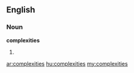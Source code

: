 ==English==

===Noun===
'''complexities'''

# {{plural of|complexity}}

[[ar:complexities]]
[[hu:complexities]]
[[my:complexities]]